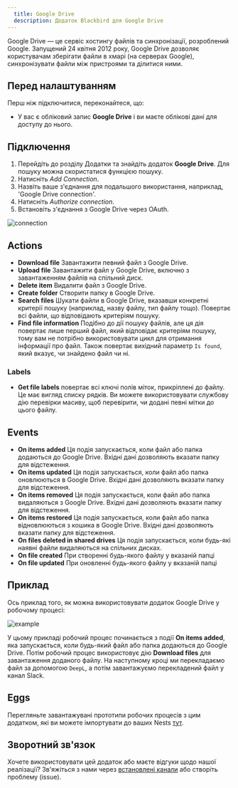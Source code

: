 ```yaml
---
  title: Google Drive
  description: Додаток Blackbird для Google Drive
---
```


<LinkCard title="Переглянути на Github" target="_blank" href="https://github.com/bb-io/GoogleDrive" icon="github" />

Google Drive — це сервіс хостингу файлів та синхронізації, розроблений Google. Запущений 24 квітня 2012 року, Google Drive дозволяє користувачам зберігати файли в хмарі (на серверах Google), синхронізувати файли між пристроями та ділитися ними.

## Перед налаштуванням

Перш ніж підключитися, переконайтеся, що:

- У вас є обліковий запис **Google Drive** і ви маєте облікові дані для доступу до нього.

## Підключення

1. Перейдіть до розділу Додатки та знайдіть додаток **Google Drive**. Для пошуку можна скористатися функцією пошуку.
2. Натисніть _Add Connection_.
3. Назвіть ваше з'єднання для подальшого використання, наприклад, 'Google Drive connection'.
4. Натисніть _Authorize connection_.
5. Встановіть з'єднання з Google Drive через OAuth.

![connection](https://raw.githubusercontent.com/bb-io/GoogleDrive/main/image/README/connection.png)

## Actions

- **Download file** Завантажити певний файл з Google Drive.
- **Upload file** Завантажити файл у Google Drive, включно з завантаженням файлів на спільний диск.
- **Delete item** Видалити файл з Google Drive.
- **Create folder** Створити папку в Google Drive.
- **Search files** Шукати файли в Google Drive, вказавши конкретні критерії пошуку (наприклад, назву файлу, тип файлу тощо). Повертає всі файли, що відповідають критеріям пошуку.
- **Find file information** Подібно до дії пошуку файлів, але ця дія повертає лише перший файл, який відповідає критеріям пошуку, тому вам не потрібно використовувати цикл для отримання інформації про файл. Також повертає вихідний параметр `Is found`, який вказує, чи знайдено файл чи ні.

### Labels

- **Get file labels** повертає всі ключі полів міток, прикріплені до файлу. Це має вигляд списку рядків. Ви можете використовувати службову дію перевірки масиву, щоб перевірити, чи додані певні мітки до цього файлу.

## Events

- **On items added** Ця подія запускається, коли файл або папка додаються до Google Drive. Вхідні дані дозволяють вказати папку для відстеження.
- **On items updated** Ця подія запускається, коли файл або папка оновлюються в Google Drive. Вхідні дані дозволяють вказати папку для відстеження.
- **On items removed** Ця подія запускається, коли файл або папка видаляються з Google Drive. Вхідні дані дозволяють вказати папку для відстеження.
- **On items restored** Ця подія запускається, коли файл або папка відновлюються з кошика в Google Drive. Вхідні дані дозволяють вказати папку для відстеження.
- **On files deleted in shared drives** Ця подія запускається, коли будь-які наявні файли видаляються на спільних дисках.
- **On file created** При створенні будь-якого файлу у вказаній папці
- **On file updated** При оновленні будь-якого файлу у вказаній папці

## Приклад

Ось приклад того, як можна використовувати додаток Google Drive у робочому процесі:

![example](https://raw.githubusercontent.com/bb-io/GoogleDrive/main/image/README/example.png)

У цьому прикладі робочий процес починається з події **On items added**, яка запускається, коли будь-який файл або папка додаються до Google Drive. Потім робочий процес використовує дію **Download files** для завантаження доданого файлу. На наступному кроці ми перекладаємо файл за допомогою `DeepL`, а потім завантажуємо перекладений файл у канал Slack.

## Eggs

Перегляньте завантажувані прототипи робочих процесів з цим додатком, які ви можете імпортувати до ваших Nests [тут](https://docs.blackbird.io/eggs/storage-to-mt/).

## Зворотний зв'язок

Хочете використовувати цей додаток або маєте відгуки щодо нашої реалізації? Зв'яжіться з нами через [встановлені канали](https://www.blackbird.io/) або створіть проблему (issue).